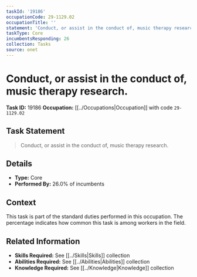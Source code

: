 ```yaml
---
taskId: '19186'
occupationCode: 29-1129.02
occupationTitle: ''
statement: 'Conduct, or assist in the conduct of, music therapy research.'
taskType: Core
incumbentsResponding: 26
collection: Tasks
source: onet
---
```

# Conduct, or assist in the conduct of, music therapy research.

**Task ID:** 19186
**Occupation:** [[../Occupations|Occupation]] with code `29-1129.02`

## Task Statement

> Conduct, or assist in the conduct of, music therapy research.

## Details

- **Type:** Core
- **Performed By:** 26.0% of incumbents

## Context

This task is part of the standard duties performed in this occupation. The percentage indicates how common this task is among workers in the field.

## Related Information

- **Skills Required:** See [[../Skills|Skills]] collection
- **Abilities Required:** See [[../Abilities|Abilities]] collection
- **Knowledge Required:** See [[../Knowledge|Knowledge]] collection
